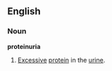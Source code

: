 ==English==
{{wikipedia}}
===Noun===
'''proteinuria'''

#[[Excessive]] [[protein]] in the [[urine]].